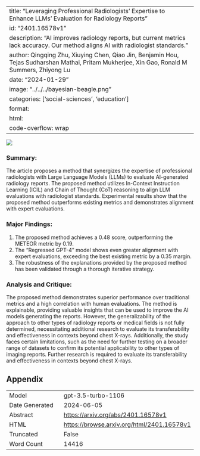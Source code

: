 
---
title: "Leveraging Professional Radiologists' Expertise to Enhance LLMs' Evaluation for Radiology Reports"
id: "2401.16578v1"
description: "AI improves radiology reports, but current metrics lack accuracy. Our method aligns AI with radiologist standards."
author: Qingqing Zhu, Xiuying Chen, Qiao Jin, Benjamin Hou, Tejas Sudharshan Mathai, Pritam Mukherjee, Xin Gao, Ronald M Summers, Zhiyong Lu
date: "2024-01-29"
image: "../../../bayesian-beagle.png"
categories: ['social-sciences', 'education']
format:
  html:
    code-overflow: wrap
---

![](../../../bayesian-beagle.png)

### **Summary:**
The article proposes a method that synergizes the expertise of professional radiologists with Large Language Models (LLMs) to evaluate AI-generated radiology reports. The proposed method utilizes In-Context Instruction Learning (ICIL) and Chain of Thought (CoT) reasoning to align LLM evaluations with radiologist standards. Experimental results show that the proposed method outperforms existing metrics and demonstrates alignment with expert evaluations.

### Major Findings:
1. The proposed method achieves a 0.48 score, outperforming the METEOR metric by 0.19.
2. The "Regressed GPT-4" model shows even greater alignment with expert evaluations, exceeding the best existing metric by a 0.35 margin.
3. The robustness of the explanations provided by the proposed method has been validated through a thorough iterative strategy.

### Analysis and Critique:
The proposed method demonstrates superior performance over traditional metrics and a high correlation with human evaluations. The method is explainable, providing valuable insights that can be used to improve the AI models generating the reports. However, the generalizability of the approach to other types of radiology reports or medical fields is not fully determined, necessitating additional research to evaluate its transferability and effectiveness in contexts beyond chest X-rays. Additionally, the study faces certain limitations, such as the need for further testing on a broader range of datasets to confirm its potential applicability to other types of imaging reports. Further research is required to evaluate its transferability and effectiveness in contexts beyond chest X-rays.

## Appendix

|          |          |
|----------|----------|
| Model     | gpt-3.5-turbo-1106       |
| Date Generated     | 2024-06-05       |
| Abstract | [https://arxiv.org/abs/2401.16578v1](https://arxiv.org/abs/2401.16578v1)        |
| HTML     | [https://browse.arxiv.org/html/2401.16578v1](https://browse.arxiv.org/html/2401.16578v1)       |
| Truncated       | False       |
| Word Count       | 14416       |